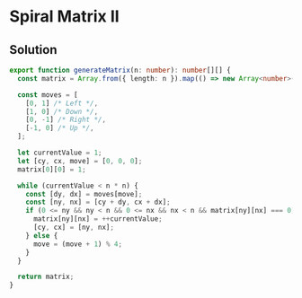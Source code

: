 # Spiral Matrix II

## Solution

```typescript filename="solution.ts" copy
export function generateMatrix(n: number): number[][] {
  const matrix = Array.from({ length: n }).map(() => new Array<number>(n).fill(0));

  const moves = [
    [0, 1] /* Left */,
    [1, 0] /* Down */,
    [0, -1] /* Right */,
    [-1, 0] /* Up */,
  ];

  let currentValue = 1;
  let [cy, cx, move] = [0, 0, 0];
  matrix[0][0] = 1;

  while (currentValue < n * n) {
    const [dy, dx] = moves[move];
    const [ny, nx] = [cy + dy, cx + dx];
    if (0 <= ny && ny < n && 0 <= nx && nx < n && matrix[ny][nx] === 0) {
      matrix[ny][nx] = ++currentValue;
      [cy, cx] = [ny, nx];
    } else {
      move = (move + 1) % 4;
    }
  }

  return matrix;
}
```
